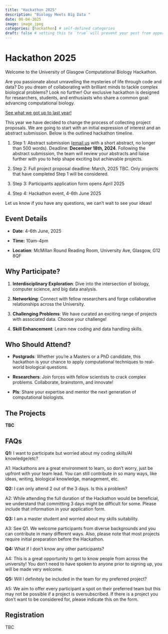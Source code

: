```yaml
---
title: "Hackathon 2025"
description: "Biology Meets Big Data "
date: 06-04-2025
image: image.jpeg
categories: [hackathon] # self-defined categories
draft: false # setting this to `true` will prevent your post from appearing on your listing page until you're ready!
---
```


# Hackathon 2025

Welcome to the University of Glasgow Computational Biology Hackathon. 

Are you passionate about unravelling the mysteries of life through code and data? Do you dream of collaborating with brilliant minds to tackle complex biological problems? Look no further! Our exclusive hackathon is designed for researchers, students, and enthusiasts who share a common goal: advancing computational biology.

[See what we got up to last year!](https://glasgow-compbio.github.io/events/202406_Hackathon/){.btn .btn-info .btn role="button" data-toggle="tooltip" title="Hackthon 2024"}

This year we have decided to change the process of collecting project proposals. We are going to start with an initial expression of interest and an abstract submission. Below is the outlined hackathon timeline.

1.  Step 1: Abstract submission ([email us](mailto:compbio-conference@glasgow.ac.uk) with a short abstract, no longer than 500 words). Deadline: **December 18th, 2024**. Following the abstract submission, the team will review your abstracts and liaise further with you to help shape exciting but achievable projects.

2.  Step 2: Full project proposal deadline: March, 2025 TBC. Only projects that have completed Step 1 will be considered.

3.  Step 3: Participants application form opens April 2025

4.  Step 4: Hackathon event, 4-6th June 2025

Let us know if you have any questions, we can’t wait to see your ideas!

## Event Details

-   **Date**: 4-6th June, 2025

-   **Time:** 10am-4pm

-   **Location**: McMillan Round Reading Room, University Ave, Glasgow, G12 8QF

## Why Participate?

1.  **Interdisciplinary Exploration**: Dive into the intersection of biology, computer science, and big data analysis.

2.  **Networking**: Connect with fellow researchers and forge collaborative relationships across the University.

3.  **Challenging Problems**: We have curated an exciting range of projects with associated data. Choose your challenge!

4.  **Skill Enhancement**: Learn new coding and data handling skills.

## Who Should Attend?

-   **Postgrads**: Whether you’re a Masters or a PhD candidate, this hackathon is your chance to apply computational techniques to real-world biological questions.

-   **Researchers**: Join forces with fellow scientists to crack complex problems. Collaborate, brainstorm, and innovate!

-   **PIs**: Share your expertise and mentor the next generation of computational biologists.

## The Projects

**TBC**

## FAQs

**Q1:** I want to participate but worried about my coding skills/AI knowledge/etc?

A1: Hackathons are a great environment to learn, so don't worry, just be upfront with your team lead. You can still contribute in so many ways, like ideas, writing, biological knowledge, management, etc.

**Q2:** I can only attend 2 out of the 3 days. Is this a problem?

A2: While attending the full duration of the Hackathon would be beneficial, we understand that committing 3 days might be difficult for some. Please include that information in your application form.

**Q3:** I am a master student and worried about my skills suitability.

A3: See Q1. We welcome participants from diverse backgrounds and you can contribute in many different ways. Also, please note that most projects require initial preparation before the Hackathon.

**Q4:** What if I don't know any other participants?

A4: This is a great opportunity to get to know people from across the university! You don't need to have spoken to anyone prior to signing up, you will be made very welcome.

**Q5:** Will I definitely be included in the team for my preferred project?

A5: We aim to offer every participant a spot on their preferred team but this may not be possible if a project is oversubscribed. If there is a project you don't want to be considered for, please indicate this on the form.

## Registration

TBC
